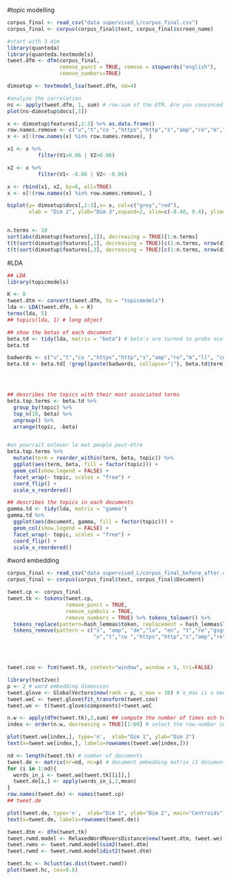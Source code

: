 #topic modelling

```r
corpus_final <- read_csv("data supervised_L/corpus_final.csv")
corpus_final <- corpus(corpus_final$text, corpus_final$screen_name)

#start with 3 dim
library(quanteda)
library(quanteda.textmodels)
tweet.dfm <- dfm(corpus_final,
                 remove_punct = TRUE, remove = stopwords("english"),
                 remove_numbers=TRUE)

dimsetup <- textmodel_lsa(tweet.dfm, nd=4)

#analyze the correlation
ns <- apply(tweet.dfm, 1, sum) # row-sum of the DTM. Are you convinced it is the document length?
plot(ns~dimsetup$docs[,1])
```



```r

x <- dimsetup$features[,2:3] %>% as.data.frame()
row.names.remove <- c("u","t","co ","https","http","s","amp","re","m","ll", "co", "we", "obama1")
x <- x[!(row.names(x) %in% row.names.remove), ]

x1 <- x %>%
          filter(V1>0.06 | V2>0.06)

x2 <- x %>%
          filter(V1< -0.06 | V2< -0.06) 

x <- rbind(x1, x2, by=0, all=TRUE)
x <- x[!(row.names(x) %in% row.names.remove), ]

biplot(y= dimsetup$docs[,2:3],x= x, col=c("grey","red"),
       xlab = "Dim 2", ylab="Dim 3",expand=2, xlim=c(-0.40, 0.4), ylim=c(-0.4, 0.4))


n.terms <- 10
sort(abs(dimsetup$features[,1]), decreasing = TRUE)[1:n.terms]
t(t(sort(dimsetup$features[,2], decreasing = TRUE)[c(1:n.terms, nrow(dimsetup$features)-c(n.terms:1)+1)]))
t(t(sort(dimsetup$features[,3], decreasing = TRUE)[c(1:n.terms, nrow(dimsetup$features)-c(n.terms:1)+1)]))
```

#LDA
```r
## LDA
library(topicmodels)

K <- 8
tweet.dtm <- convert(tweet.dfm, to = "topicmodels")
lda <- LDA(tweet.dfm, k = K) 
terms(lda, 5) 
## topics(lda, 1) # long object

## show the betas of each document
beta.td <- tidy(lda, matrix = "beta") # beta's are turned to proba scales
beta.td 

badwords <- c("u","t","co ","https","http","s","amp","re","m","ll", "co", "we")
beta.td <- beta.td[ !grepl(paste(badwords, collapse="|"), beta.td$term),]




## describes the topics with their most associated terms
beta.top.terms <- beta.td %>%
  group_by(topic) %>%
  top_n(10, beta) %>%
  ungroup() %>%
  arrange(topic, -beta)


#on pourrait enlever le mot people peut-être
beta.top.terms %>%
  mutate(term = reorder_within(term, beta, topic)) %>%
  ggplot(aes(term, beta, fill = factor(topic))) +
  geom_col(show.legend = FALSE) +
  facet_wrap(~ topic, scales = "free") +
  coord_flip() +
  scale_x_reordered()

## describes the topics in each documents
gamma.td <- tidy(lda, matrix = "gamma")
gamma.td %>%
  ggplot(aes(document, gamma, fill = factor(topic))) +
  geom_col(show.legend = FALSE) +
  facet_wrap(~ topic, scales = "free") +
  coord_flip() +
  scale_x_reordered()


```
#word embedding
```r
corpus_final <- read_csv("data supervised_L/corpus_final_before_after.csv")
corpus_final <- corpus(corpus_final$text, corpus_final$Document)

tweet.cp <- corpus_final
tweet.tk <- tokens(tweet.cp,
                   remove_punct = TRUE,
                   remove_symbols = TRUE,
                   remove_numbers = TRUE) %>% tokens_tolower() %>%
  tokens_replace(pattern=hash_lemmas$token, replacement = hash_lemmas$lemma) %>%
  tokens_remove(pattern = c("s", "amp", "de","la", "en", "t","re","gsgsgh",
                            "u","t","co ","https","http","s","amp","re","m","ll", "co", "we", stopwords("english"))) 




tweet.coo <- fcm(tweet.tk, context="window", window = 5, tri=FALSE) 

library(text2vec)
p <- 2 # word embedding dimension
tweet.glove <- GlobalVectors$new(rank = p, x_max = 10) # x_max is a needed technical option
tweet.weC <- tweet.glove$fit_transform(tweet.coo)
tweet.we <- t(tweet.glove$components)+tweet.weC

n.w <- apply(dfm(tweet.tk),2,sum) ## compute the number of times ech term is used
index <- order(n.w, decreasing = TRUE)[1:60] # select the row-number corresponding to the 50 largest n.w

plot(tweet.we[index,], type='n',  xlab="Dim 1", ylab="Dim 2")
text(x=tweet.we[index,], labels=rownames(tweet.we[index,]))
```

```r

nd <- length(tweet.tk) # number of documents
tweet.de <- matrix(nr=nd, nc=p) # document embedding matrix (1 document per row)
for (i in 1:nd){
  words_in_i <- tweet.we[tweet.tk[[i]],]
  tweet.de[i,] <- apply(words_in_i,2,mean)
}
row.names(tweet.de) <- names(tweet.cp)
## tweet.de

plot(tweet.de, type='n',  xlab="Dim 1", ylab="Dim 2", main="Centroids")
text(x=tweet.de, labels=rownames(tweet.de))

```

```r
tweet.dtm <- dfm(tweet.tk)
tweet.rwmd.model <- RelaxedWordMoversDistance$new(tweet.dtm, tweet.we)
tweet.rwms <- tweet.rwmd.model$sim2(tweet.dtm)
tweet.rwmd <- tweet.rwmd.model$dist2(tweet.dtm)

tweet.hc <- hclust(as.dist(tweet.rwmd))
plot(tweet.hc, cex=0.8)
```

